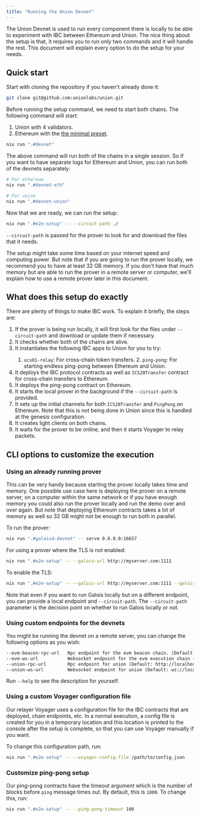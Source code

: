```yaml
---
title: "Running the Union Devnet"
---
```



The Union Devnet is used to run every component there is locally to be able to experiment with IBC between Ethereum and Union. The nice thing about the setup is that, it requires you to run only two commands and it will handle the rest. This document will explain every option to do the setup for your needs.

## Quick start

Start with cloning the repository if you haven't already done it:

```bash frame="none"
git clone git@github.com:unionlabs/union.git
```

Before running the setup command, we need to start both chains. The following command will start:

1. Union with 4 validators.
2. Ethereum with the [the minimal preset](https://github.com/ethereum/consensus-specs/blob/v1.3.0/configs/minimal.yaml).

```bash frame="none"
nix run ".#devnet"
```

The above command will run both of the chains in a single session. So if you want to have separate logs for Ethereum and Union, you can run both of the devnets separately:

```bash frame="none"
# For ethereum
nix run ".#devnet-eth"

# For union
nix run ".#devnet-union"
```

Now that we are ready, we can run the setup:

```bash frame="none"
nix run ".#e2e-setup" -- --circuit-path ./
```

`--circuit-path` is passed for the prover to look for and download the files that it needs.

The setup might take some time based on your internet speed and computing power. But note that if you are going to run the prover locally, we recommend you to have at least 32 GB memory. If you don't have that much memory but are able to run the prover in a remote server or computer, we'll explain how to use a remote prover later in this document.

## What does this setup do exactly

There are plenty of things to make IBC work. To explain it briefly, the steps are:

<Steps>

1. If the prover is being run locally, it will first look for the files under `--circuit-path` and download or update them if necessary.
2. It checks whether both of the chains are alive.
3. It instantiates the following IBC apps to Union for you to try:
   <Steps>
     1. `ucs01-relay`: For cross-chain token transfers. 2. `ping-pong`: For
     starting endless ping-pong between Ethereum and Union.
   </Steps>
4. It deploys the IBC protocol contracts as well as `ICS20Transfer` contract for cross-chain transfers to Ethereum.
5. It deploys the ping-pong contract on Ethereum.
6. It starts the local prover in the background if the `--circuit-path` is provided.
7. It sets up the initial channels for both `ICS20Transfer` and `PingPong` on Ethereum. Note that this is not being done in Union since this is handled at the genesis configuration.
8. It creates light clients on both chains.
9. It waits for the prover to be online, and then it starts Voyager to relay packets.

</Steps>

## CLI options to customize the execution

### Using an already running prover

This can be very handy because starting the prover locally takes time and memory. One possible use case here is deploying the prover on a remote server, on a computer within the same network or if you have enough memory you could also run the prover locally and run the demo over and over again. But note that deploying Ethereum contracts takes a lot of memory as well so 32 GB might not be enough to run both in parallel.

To run the prover:

```bash frame="none"
nix run ".#galoisd-devnet" -- serve 0.0.0.0:16657
```

For using a prover where the TLS is not enabled:

```bash frame="none"
nix run ".#e2e-setup" -- --galois-url http://myserver.com:1111
```

To enable the TLS:

```bash frame="none"
nix run ".#e2e-setup" -- --galois-url http://myserver.com:1111 --galois-tls
```

Note that even if you want to run Galois locally but on a different endpoint, you can provide a local endpoint and `--circuit-path`. The `--circuit-path` parameter is the decision point on whether to run Galois locally or not.

### Using custom endpoints for the devnets

You might be running the devnet on a remote server, you can change the following options as you wish:

```txt frame="none"
--evm-beacon-rpc-url   Rpc endpoint for the evm beacon chain. (Default: http://localhost:9596)
--evm-ws-url           Websocket endpoint for the evm execution chain (Default: ws://localhost:8546).
--union-rpc-url        Rpc endpoint for union (Default: http://localhost:26657).
--union-ws-url         Websocket endpoint for union (Default: ws://localhost:26657/websocket).
```

Run `--help` to see the description for yourself.

### Using a custom Voyager configuration file

Our relayer Voyager uses a configuration file for the IBC contracts that are deployed, chain endpoints, etc. In a normal execution, a config file is created for you in a temporary location and this location is printed to the console after the setup is complete, so that you can use Voyager manually if you want.

To change this configuration path, run:

```bash frame="none"
nix run ".#e2e-setup" -- --voyager-config-file /path/to/config.json
```

### Customize ping-pong setup

Our ping-pong contracts have the timeout argument which is the number of blocks before `ping` message times out. By default, this is `1000`. To change this, run:

```bash frame="none"
nix run ".#e2e-setup" -- --ping-pong-timeout 100
```
